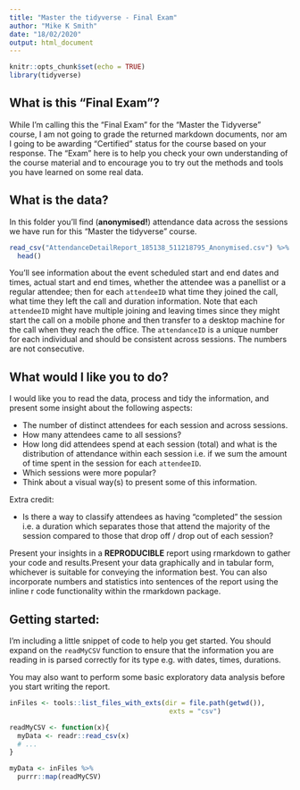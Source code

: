 ```yaml
---
title: "Master the tidyverse - Final Exam"
author: "Mike K Smith"
date: "18/02/2020"
output: html_document
---
```


```r
knitr::opts_chunk$set(echo = TRUE)
library(tidyverse)
```

## What is this "Final Exam"?

While I'm calling this the "Final Exam" for the "Master the Tidyverse" course,
I am not going to grade the returned markdown documents, nor am I going to be
awarding "Certified" status for the course based on your response. 
The "Exam" here is to help you check your own understanding of the course 
material and to encourage you to try out the methods and tools you have learned 
on some real data.

## What is the data?

In this folder you'll find (**anonymised!**) attendance data across the sessions
we have run for this "Master the tidyverse" course. 

```r
read_csv("AttendanceDetailReport_185138_511218795_Anonymised.csv") %>%
  head()
```

You'll see information about the event scheduled start and end dates and times,
actual start and end times, whether the attendee was a panellist or a regular
attendee; then for each `attendeeID` what time they joined the call, what time they
left the call and duration information. Note that each `attendeeID` might have 
multiple joining and leaving times since they might start the call on a mobile 
phone and then transfer to a desktop machine for the call when they reach the
office.  The `attendanceID` is a unique number for each individual and should be 
consistent across sessions. The numbers are not consecutive.

## What would I like you to do?

I would like you to read the data, process and tidy the information, and present
some insight about the following aspects:

  * The number of distinct attendees for each session and across sessions.
  * How many attendees came to all sessions?
  * How long did attendees spend at each session (total) and what is the 
  distribution of attendance within each session i.e. if we sum the amount of 
  time spent in the session for each `attendeeID`.
  * Which sessions were more popular?
  * Think about a visual way(s) to present some of this information.

Extra credit:

  *  Is there a way to classify attendees as having "completed"
  the session i.e. a duration which separates those that attend the majority of
  the session compared to those that drop off / drop out of each session?
  
Present your insights in a **REPRODUCIBLE** report using rmarkdown to gather your
code and results.Present your data graphically and in tabular form, whichever is 
suitable for conveying the information best. You can also incorporate numbers and
statistics into sentences of the report using the inline r code functionality within
the rmarkdown package.

## Getting started:

I'm including a little snippet of code to help you get started. You should 
expand on the `readMyCSV` function to ensure that the information you are reading
in is parsed correctly for its type e.g. with dates, times, durations. 

You may also want to perform some basic exploratory data analysis before you start
writing the report.

```r
inFiles <- tools::list_files_with_exts(dir = file.path(getwd()),
                                        exts = "csv")

readMyCSV <- function(x){
  myData <- readr::read_csv(x)
  # ...
}

myData <- inFiles %>%
  purrr::map(readMyCSV) 
```

